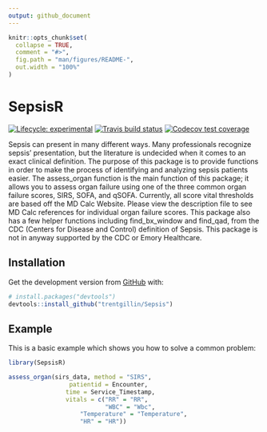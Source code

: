 ```yaml
---
output: github_document
---
```


<!-- README.md is generated from README.Rmd. Please edit that file -->

```r
knitr::opts_chunk$set(
  collapse = TRUE,
  comment = "#>",
  fig.path = "man/figures/README-",
  out.width = "100%"
)
```

# SepsisR

<!-- badges: start -->
[![Lifecycle: experimental](https://img.shields.io/badge/lifecycle-experimental-orange.svg)](https://www.tidyverse.org/lifecycle/#experimental)
[![Travis build status](https://travis-ci.org/trentgillin/SepsisR.svg?branch=master)](https://travis-ci.org/trentgillin/SepsisR)
[![Codecov test coverage](https://codecov.io/gh/trentgillin/SepsisR/branch/master/graph/badge.svg)](https://codecov.io/gh/trentgillin/SepsisR?branch=master)
<!-- badges: end -->

Sepsis can present in many different ways. Many professionals recognize
sepsis' presentation, but the literature is undecided when it comes to an exact
clinical definition. The purpose of this package is to provide functions in order 
to make the process of identifying and analyzing sepsis patients easier. The assess_organ 
function is the main function of this package; it allows you to assess organ failure using
one of the three common organ failure scores, SIRS, SOFA, and qSOFA.
Currently, all score vital thresholds are based off the MD Calc Website. Please view the description file to see MD Calc references for individual organ failure scores.
This package also has a few helper functions including find_bx_window and find_qad, 
from the CDC (Centers for Disease and Control) definition of Sepsis. 
This package is not in anyway supported by the CDC or Emory Healthcare. 

## Installation

Get the development version from [GitHub](https://github.com/) with:

```r
# install.packages("devtools")
devtools::install_github("trentgillin/Sepsis")
```
## Example

This is a basic example which shows you how to solve a common problem:

```r
library(SepsisR)

assess_organ(sirs_data, method = "SIRS",
				 patientid = Encounter, 
				time = Service_Timestamp, 
				vitals = c("RR" = "RR", 
				           "WBC" = "Wbc", 
					"Temperature" = "Temperature",
					"HR" = "HR"))
```


